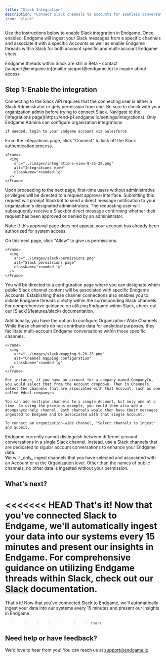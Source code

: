 ```yaml
---
title: "Slack Integration"
description: "Connect Slack channels to accounts for seamless conversation tracking"
icon: "slack"
---
```


Use the instructions below to enable Slack integration in Endgame. Once enabled, Endgame will ingest your Slack messages from a specific channels and associate it with a specific Accounts as well as enable Endgame threads within Slack for both account specific and multi-account Endgame chats.

<Note>
  Endgame threads within Slack are still in Beta - contact
  [support@endgame.io](mailto:support@endgame.io) to inquire about access
</Note>

## Step 1: Enable the integration

<Warning>
  Connecting to the Slack API requires that the connecting user is either a
  Slack Administrator or gets permission from one. Be sure to check with your
  organization admin before trying to connect Slack.
</Warning>

<Steps>
  <Step title="Navigate to Configuration">
    Navigate to the [integrations page](https://end-p1.endgame.io/settings/integrations). Only Endgame Admins can configure organization integrations

    If needed, login to your Endgame account via Salesforce

  </Step>
  <Step title="Start Setup">
    From the integrations page, click "Connect" to kick off the Slack authentication process.

    <Frame>
      <img
        src="../images/integrations-view-9-26-25.png"
        alt="Integrations view"
        className="rounded-lg"
      />
    </Frame>

  </Step>
  <Step title="Request Approval (if needed)">
Upon proceeding to the next page, first-time users without administrative privileges will be directed to a request approval interface. Submitting this request will prompt Slackbot to send a direct message notification to your organization's designated administrators. The requesting user will subsequently receive a Slackbot direct message confirming whether their request has been approved or denied by an administrator.

Note: If this approval page does not appear, your account has already been authorized for system access.

  </Step>
  <Step title="Grant Permissions">
    On this next page, click "Allow" to give us permissions.

    <Frame>
      <img
        src="../images/slack-permissions.png"
        alt="Slack permissions page"
        className="rounded-lg"
      />
    </Frame>

  </Step>
  <Step title="Configure Channel Mapping">
You will be directed to a configuration page where you can designate which public Slack channel content will be associated with specific Endgame Accounts. Establishing these channel connections also enables you to initiate Endgame threads directly within the corresponding Slack channels. For comprehensive guidance on utilizing Endgame within Slack, check out our [Slack](/features/slack) documentation.

Additionally, you have the option to configure Organization-Wide Channels. While these channels do not contribute data for analytical purposes, they facilitate multi-account Endgame conversations within those specific channels.

    <Frame>
      <img
        src="../images/slack-mapping-9-26-25.png"
        alt="Channel mapping configuration"
        className="rounded-lg"
      />
    </Frame>

    For instance, if you have an account for a company named CompanyCo, you would select that from the Account dropdown. Then in Channels, select the channels that are associated with that Account, such as one called #deal-companyco.

    You can add multiple channels to a single Account, but only one at a time. So using the previous example, you could then also add a #companyco-help channel. Both channels would then have their messages ingested to Endgame and be associated with that single Account.

    To connect an organization-wide channel, "Select channels to ingest" and Submit.

  </Step>
</Steps>

<Note>
  Endgame currently cannot distinguish between different account conversations
  in a single Slack channel. Instead, use a Slack channels that are dedicated to
  sigular account conversations to enhance your Endgame data.
  <br />
  We will _only_ ingest channels that you have selected and associated with an
  Account or at the Organization level. Other than the names of public channels,
  no other data is ingested without your permission.
</Note>

## What's next?

<<<<<<< HEAD
That's it\! Now that you've connected Slack to Endgame, we'll automatically ingest your data into our systems every 15 minutes and present our insights in Endgame. For comprehensive guidance on utilizing Endgame threads within Slack, check out our [Slack](/features/slack) documentation.
=======
That's it! Now that you've connected Slack to Endgame, we'll automatically ingest your data into our systems every 15 minutes and present our insights in Endgame.

> > > > > > > main

## Need help or have feedback?

We'd love to hear from you! You can reach us at [support@endgame.io](mailto:support@endgame.io).
